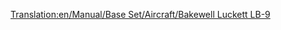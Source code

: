 [[Translation:en/Manual/Base Set/Aircraft/Bakewell Luckett LB-9]]
{{es/Manual/Base Set/Aircraft/Aeronaves|Nombre=Bakewell Luckett LB-9
|Imagen=[[File:en/Manual/Base Set/Aircraft/McDonnellDouglasDC-9.png|Bakewell Luckett LB-9]]
|Precio=69.726 € (34.863 £)
|Velocidad=947 km/h (592 mph)
|Coste-anual=8.436 € (4,218 £)
|Diseño=1964
|Duración=26
|Capacidad=100 pasajeros y 15 sacos de correo
|
|Descripción=Este avión rápido trabajará mejor en aeropuertos pequeños y aeropuertos de intercambio.
|Vida-real=McDonnell Douglas DC-9
}}